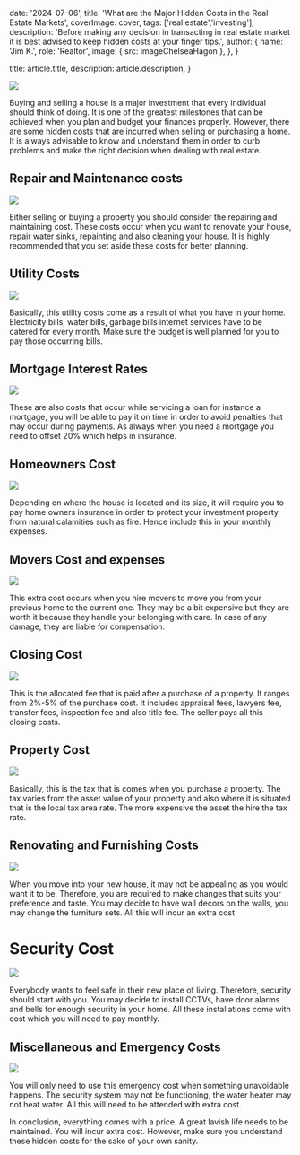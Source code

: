 
  date: '2024-07-06',
  title: 'What are the Major Hidden Costs in the Real Estate Markets',
  coverImage: cover,
  tags: ['real estate','investing'],
  description:
    'Before making any decision in transacting in real estate market it is best advised to keep hidden costs at your finger tips.',
  author: {
    name: 'Jim K.',
    role: 'Realtor',
    image: { src: imageChelseaHagon },
  },
}

  title: article.title,
  description: article.description,
}

![](./image-1.png)

Buying and selling a house is a major investment that every individual should think of doing. It is one of the greatest milestones that can be achieved when you plan and budget your finances properly. However, there are some hidden costs that are incurred when selling or purchasing a home. It is always advisable to know and understand them in order to curb problems and make the right decision when dealing with real estate.

## Repair and Maintenance costs

![](./image-2.png)

Either selling or buying a property you should consider the repairing and maintaining cost. These costs occur when you want to renovate your house, repair water sinks, repainting and also cleaning your house. It is highly recommended that you set aside these costs for better planning.

## Utility Costs

![](./image-3.png)

Basically, this utility costs come as a result of what you have in your home. Electricity bills, water bills, garbage bills internet services have to be catered for every month. Make sure the budget is well planned for you to pay those occurring bills.

## Mortgage Interest Rates

![](./image-4.png)

These are also costs that occur while servicing a loan for instance a mortgage, you will be able to pay it on time in order to avoid penalties that may occur during payments. As always when you need a mortgage you need to offset 20% which helps in insurance. 

## Homeowners Cost

![](./image-5.png)

Depending on where the house is located and its size, it will require you to pay home owners insurance in order to protect your investment property from natural calamities such as fire. Hence include this in your monthly expenses.

## Movers Cost and expenses

![](./image-6.png)

This extra cost occurs when you hire movers to move you from your previous home to the current one. They may be a bit expensive but they are worth it because they handle your belonging with care. In case of any damage, they are liable for compensation.

## Closing Cost

![](./image-7.png)

This is the allocated fee that is paid after a purchase of a property. It ranges from 2%-5% of the purchase cost. It includes appraisal fees, lawyers fee, transfer fees, inspection fee and also title fee. The seller pays all this closing costs.

## Property Cost

![](./image-8.png)

Basically, this is the tax that is comes when you purchase a property. The tax varies from the asset value of your property and also where it is situated that is the local tax area rate. The more expensive the asset the hire the tax rate.

## Renovating and Furnishing Costs

![](./image-9.png)

When you move into your new house, it may not be appealing as you would want it to be. Therefore, you are required to make changes that suits your preference and taste. You may decide to have wall decors on the walls, you may change the furniture sets. All this will incur an extra cost

# Security Cost

![](./image-10.png)

Everybody wants to feel safe in their new place of living. Therefore, security should start with you. You may decide to install CCTVs, have door alarms and bells for enough security in your home. All these installations come with cost which you will need to pay monthly.

## Miscellaneous and Emergency Costs

![](./image-11.png)

You will only need to use this emergency cost when something unavoidable happens. The security system may not be functioning, the water heater may not heat water. All this will need to be attended with extra cost.

In conclusion, everything comes with a price. A great lavish life needs to be maintained. You will incur extra cost. However, make sure you understand these hidden costs for the sake of your own sanity.


